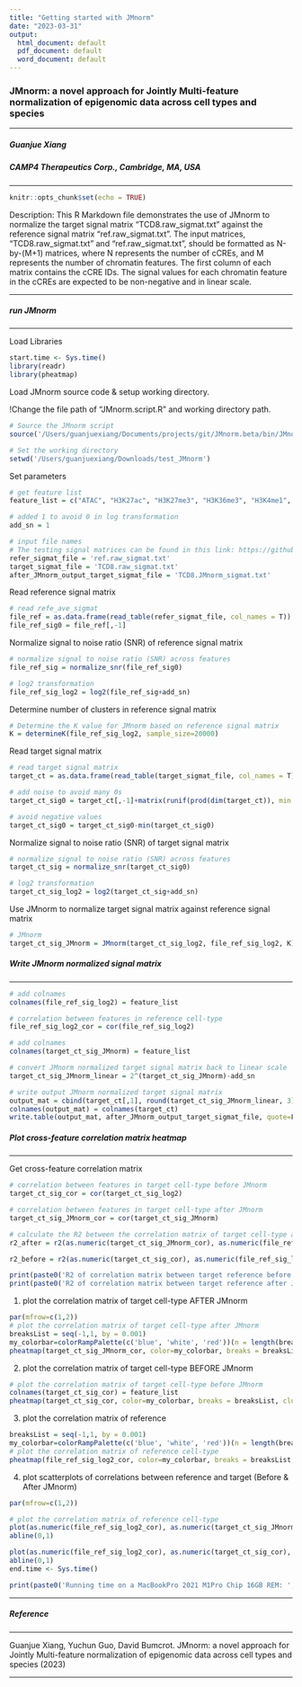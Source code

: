 ```yaml
---
title: "Getting started with JMnorm"
date: "2023-03-31"
output:
  html_document: default
  pdf_document: default
  word_document: default
---
```

### JMnorm: a novel approach for Jointly Multi-feature normalization of epigenomic data across cell types and species
***
##### Guanjue Xiang
##### CAMP4 Therapeutics Corp., Cambridge, MA, USA

***

```r
knitr::opts_chunk$set(echo = TRUE)
```

Description: This R Markdown file demonstrates the use of JMnorm to normalize the target signal matrix "TCD8.raw_sigmat.txt" against the reference signal matrix "ref.raw_sigmat.txt". The input matrices, "TCD8.raw_sigmat.txt" and "ref.raw_sigmat.txt", should be formatted as N-by-(M+1) matrices, where N represents the number of cCREs, and M represents the number of chromatin features. The first column of each matrix contains the cCRE IDs. The signal values for each chromatin feature in the cCREs are expected to be non-negative and in linear scale.

***

##### run JMnorm
***
Load Libraries
```r
start.time <- Sys.time()
library(readr)
library(pheatmap)
```

Load JMnorm source code & setup working directory.

!Change the file path of "JMnorm.script.R" and working directory path.
```r
# Source the JMnorm script 
source('/Users/guanjuexiang/Documents/projects/git/JMnorm.beta/bin/JMnorm_core/JMnorm.script.R')

# Set the working directory
setwd('/Users/guanjuexiang/Downloads/test_JMnorm')
```

Set parameters
```r
# get feature list
feature_list = c("ATAC", "H3K27ac", "H3K27me3", "H3K36me3", "H3K4me1", "H3K4me3", "H3K9me3")

# added 1 to avoid 0 in log transformation
add_sn = 1

# input file names
# The testing signal matrices can be found in this link: https://github.com/guanjue/JMnorm/tree/main/docs
refer_sigmat_file = 'ref.raw_sigmat.txt'
target_sigmat_file = 'TCD8.raw_sigmat.txt'
after_JMnorm_output_target_sigmat_file = 'TCD8.JMnorm_sigmat.txt'
```

Read reference signal matrix
```r
# read refe_ave_sigmat
file_ref = as.data.frame(read_table(refer_sigmat_file, col_names = T))
file_ref_sig0 = file_ref[,-1]
```

Normalize signal to noise ratio (SNR) of reference signal matrix
```r
# normalize signal to noise ratio (SNR) across features
file_ref_sig = normalize_snr(file_ref_sig0)

# log2 transformation
file_ref_sig_log2 = log2(file_ref_sig+add_sn)
```

Determine number of clusters in reference signal matrix
```r
# Determine the K value for JMnorm based on reference signal matrix
K = determineK(file_ref_sig_log2, sample_size=20000)
```

Read target signal matrix
```r
# read target signal matrix
target_ct = as.data.frame(read_table(target_sigmat_file, col_names = T))

# add noise to avoid many 0s
target_ct_sig0 = target_ct[,-1]+matrix(runif(prod(dim(target_ct)), min = -0.00001, max = 0.0001), nrow = dim(target_ct)[1])

# avoid negative values
target_ct_sig0 = target_ct_sig0-min(target_ct_sig0)
```

Normalize signal to noise ratio (SNR) of target signal matrix
```r
# normalize signal to noise ratio (SNR) across features
target_ct_sig = normalize_snr(target_ct_sig0)

# log2 transformation
target_ct_sig_log2 = log2(target_ct_sig+add_sn)
```

Use JMnorm to normalize target signal matrix against reference signal matrix
```r
# JMnorm
target_ct_sig_JMnorm = JMnorm(target_ct_sig_log2, file_ref_sig_log2, K)
```

##### Write JMnorm normalized signal matrix
***
```r
# add colnames
colnames(file_ref_sig_log2) = feature_list

# correlation between features in reference cell-type
file_ref_sig_log2_cor = cor(file_ref_sig_log2)

# add colnames
colnames(target_ct_sig_JMnorm) = feature_list

# convert JMnorm normalized target signal matrix back to linear scale
target_ct_sig_JMnorm_linear = 2^(target_ct_sig_JMnorm)-add_sn

# write output JMnorm normalized target signal matrix
output_mat = cbind(target_ct[,1], round(target_ct_sig_JMnorm_linear, 3))
colnames(output_mat) = colnames(target_ct)
write.table(output_mat, after_JMnorm_output_target_sigmat_file, quote=F, col.names=T, row.names = F, sep='\t')
```


##### Plot cross-feature correlation matrix heatmap
*** 
Get cross-feature correlation matrix
```r
# correlation between features in target cell-type before JMnorm
target_ct_sig_cor = cor(target_ct_sig_log2)

# correlation between features in target cell-type after JMnorm
target_ct_sig_JMnorm_cor = cor(target_ct_sig_JMnorm)

# calculate the R2 between the correlation matrix of target cell-type and reference cell-type
r2_after = r2(as.numeric(target_ct_sig_JMnorm_cor), as.numeric(file_ref_sig_log2_cor))

r2_before = r2(as.numeric(target_ct_sig_cor), as.numeric(file_ref_sig_log2_cor))
```

```r
print(paste0('R2 of correlation matrix between target reference before JMnorm: ', r2_before))
print(paste0('R2 of correlation matrix between target reference after JMnorm: ', r2_after))
```


(1) plot the correlation matrix of target cell-type AFTER JMnorm
```r
par(mfrow=c(1,2))
# plot the correlation matrix of target cell-type after JMnorm
breaksList = seq(-1,1, by = 0.001)
my_colorbar=colorRampPalette(c('blue', 'white', 'red'))(n = length(breaksList))
pheatmap(target_ct_sig_JMnorm_cor, color=my_colorbar, breaks = breaksList, cluster_rows = F, cluster_cols = F, show_rownames = F, show_colnames = T, cex=1.2, main='Target Corr matrix (After JMnorm)')
```

(2) plot the correlation matrix of target cell-type BEFORE JMnorm
```r
# plot the correlation matrix of target cell-type before JMnorm
colnames(target_ct_sig_cor) = feature_list
pheatmap(target_ct_sig_cor, color=my_colorbar, breaks = breaksList, cluster_rows = F, cluster_cols = F, show_rownames = F, show_colnames = T, cex=1.2, main='Target Corr matrix (Before JMnorm)')
```

(3) plot the correlation matrix of reference
```r
breaksList = seq(-1,1, by = 0.001)
my_colorbar=colorRampPalette(c('blue', 'white', 'red'))(n = length(breaksList))
# plot the correlation matrix of reference cell-type
pheatmap(file_ref_sig_log2_cor, color=my_colorbar, breaks = breaksList, cluster_rows = F, cluster_cols = F, show_rownames = F, show_colnames = T, cex=1.2, main='Reference Corr matrix')
```

(4) plot scatterplots of correlations between reference and target (Before & After JMnorm)
```r
par(mfrow=c(1,2))

# plot the correlation matrix of reference cell-type
plot(as.numeric(file_ref_sig_log2_cor), as.numeric(target_ct_sig_JMnorm_cor), xlab='Reference', ylab='Target', xlim=c(-0.5,1), ylim=c(-0.5,1), main='After JMnorm', cex.axis=1.5)
abline(0,1)

plot(as.numeric(file_ref_sig_log2_cor), as.numeric(target_ct_sig_cor), xlab='Reference', ylab='Target', xlim=c(-0.5,1), ylim=c(-0.5,1), main='Before JMnorm', cex.axis=1.5)
abline(0,1)
end.time <- Sys.time()
```


```r
print(paste0('Running time on a MacBookPro 2021 M1Pro Chip 16GB REM: ', round((end.time - start.time), 3)))
```


***
##### Reference
*** 
Guanjue Xiang, Yuchun Guo, David Bumcrot. JMnorm: a novel approach for Jointly Multi-feature normalization of epigenomic data across cell types and species (2023)

***








